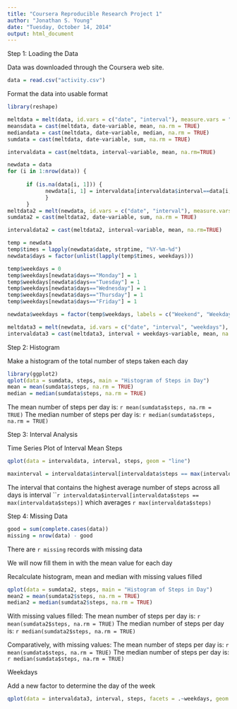 ```yaml
---
title: "Coursera Reproducible Research Project 1"
author: "Jonathan S. Young"
date: "Tuesday, October 14, 2014"
output: html_document
---
```


Step 1: Loading the Data

Data was downloaded through the Coursera web site.

```r
data = read.csv("activity.csv")
```

Format the data into usable format

```r
library(reshape)

meltdata = melt(data, id.vars = c("date", "interval"), measure.vars = "steps")
meansdata = cast(meltdata, date~variable, mean, na.rm = TRUE)
mediandata = cast(meltdata, date~variable, median, na.rm = TRUE)
sumdata = cast(meltdata, date~variable, sum, na.rm = TRUE)

intervaldata = cast(meltdata, interval~variable, mean, na.rm=TRUE)

newdata = data
for (i in 1:nrow(data)) {
      
      if (is.na(data[i, 1])) {
            newdata[i, 1] = intervaldata[intervaldata$interval==data[i,3], 2]
            }
      }
meltdata2 = melt(newdata, id.vars = c("date", "interval"), measure.vars = "steps")
sumdata2 = cast(meltdata2, date~variable, sum, na.rm = TRUE)

intervaldata2 = cast(meltdata2, interval~variable, mean, na.rm=TRUE)      

temp = newdata
temp$times = lapply(newdata$date, strptime, "%Y-%m-%d")
newdata$days = factor(unlist(lapply(temp$times, weekdays)))

temp$weekdays = 0
temp$weekdays[newdata$days=="Monday"] = 1
temp$weekdays[newdata$days=="Tuesday"] = 1
temp$weekdays[newdata$days=="Wednesday"] = 1
temp$weekdays[newdata$days=="Thursday"] = 1
temp$weekdays[newdata$days=="Friday"] = 1

newdata$weekdays = factor(temp$weekdays, labels = c("Weekend", "Weekday"))

meltdata3 = melt(newdata, id.vars = c("date", "interval", "weekdays"), measure.vars = "steps")
intervaldata3 = cast(meltdata3, interval + weekdays~variable, mean, na.rm=TRUE)  

```

Step 2:  Histogram

Make a histogram of the total number of steps taken each day

```r
library(ggplot2)
qplot(data = sumdata, steps, main = "Histogram of Steps in Day")
mean = mean(sumdata$steps, na.rm = TRUE)
median = median(sumdata$steps, na.rm = TRUE)
```

The mean number of steps per day is: `r mean(sumdata$steps, na.rm = TRUE)` 
The median number of steps per day is: `r median(sumdata$steps, na.rm = TRUE)`

Step 3: Interval Analysis

Time Series Plot of Interval Mean Steps

```r

qplot(data = intervaldata, interval, steps, geom = "line")

maxinterval = intervaldata$interval[intervaldata$steps == max(intervaldata$steps)]

```

The interval that contains the highest average number of steps across all days is interval ```r intervaldata$interval[intervaldata$steps == max(intervaldata$steps)]` which averages `r max(intervaldata$steps)`


Step 4: Missing Data

```r
good = sum(complete.cases(data))
missing = nrow(data) - good
```

There are `r missing` records with missing data

We will now fill them in with the mean value for each day

Recalculate histogram, mean and median with missing values filled

```r

qplot(data = sumdata2, steps, main = "Histogram of Steps in Day")
mean2 = mean(sumdata2$steps, na.rm = TRUE)
median2 = median(sumdata2$steps, na.rm = TRUE)

```

With missing values filled:
The mean number of steps per day is: `r mean(sumdata2$steps, na.rm = TRUE)` 
The median number of steps per day is: `r median(sumdata2$steps, na.rm = TRUE)`

Comparatively, with missing values:
The mean number of steps per day is: `r mean(sumdata$steps, na.rm = TRUE)` 
The median number of steps per day is: `r median(sumdata$steps, na.rm = TRUE)`


Weekdays

Add a new factor to determine the day of the week

```r
  

qplot(data = intervaldata3, interval, steps, facets = .~weekdays, geom = "line")

```


